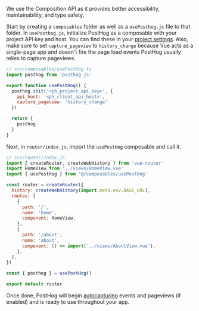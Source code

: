 We use the Composition API as it provides better accessibility, maintainability, and type safety.

Start by creating a `composables` folder as well as a `usePosthog.js` file to that folder. In `usePosthog.js`, initialize PostHog as a composable with your project API key and host. You can find these in your [project settings](https://us.posthog.com/project/settings). Also, make sure to set `capture_pageview` to `history_change` because Vue acts as a single-page app and doesn't fire the page load events PostHog usually relies to capture pageviews.

```js
// src/composables/usePostHog.ts
import posthog from 'posthog-js'

export function usePostHog() {
  posthog.init('<ph_project_api_key>', {
    api_host: '<ph_client_api_host>',
    capture_pageview: 'history_change'
  })

  return {
    posthog
  }
}
```

Next, in `router/index.js`, import the `usePostHog` composable and call it.

```js
// src/router/index.js
import { createRouter, createWebHistory } from 'vue-router'
import HomeView from '../views/HomeView.vue'
import { usePostHog } from '@/composables/usePostHog'

const router = createRouter({
  history: createWebHistory(import.meta.env.BASE_URL),
  routes: [
    {
      path: '/',
      name: 'home',
      component: HomeView,
    },
    {
      path: '/about',
      name: 'about',
      component: () => import('../views/AboutView.vue'),
    },
  ],
})

const { posthog } = usePostHog()

export default router
```

Once done, PostHog will begin [autocapturing](/docs/product-analytics/autocapture) events and pageviews (if enabled) and is ready to use throughout your app.